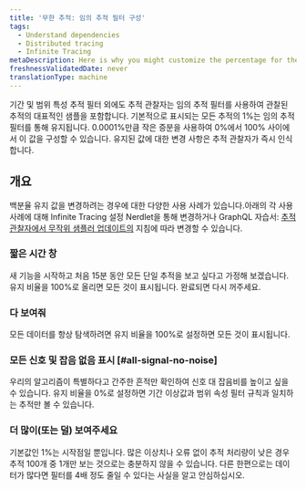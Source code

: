 ```yaml
---
title: '무한 추적: 임의 추적 필터 구성'
tags:
  - Understand dependencies
  - Distributed tracing
  - Infinite Tracing
metaDescription: Here is why you might customize the percentage for the random filter of a trace observer for Infinite Tracing.
freshnessValidatedDate: never
translationType: machine
---
```


기간 및 범위 특성 추적 필터 외에도 추적 관찰자는 임의 추적 필터를 사용하여 관찰된 추적의 대표적인 샘플을 포함합니다. 기본적으로 표시되는 모든 추적의 1%는 임의 추적 필터를 통해 유지됩니다. 0.0001%만큼 작은 증분을 사용하여 0%에서 100% 사이에서 이 값을 구성할 수 있습니다. 유지된 값에 대한 변경 사항은 추적 관찰자가 즉시 인식합니다.

## 개요

백분율 유지 값을 변경하려는 경우에 대한 다양한 사용 사례가 있습니다.아래의 각 사용 사례에 대해 Infinite Tracing 설정 Nerdlet을 통해 변경하거나 GraphQL 자습서: [추적 관찰자에서 무작위 샘플러 업데이트의](/docs/apis/nerdgraph/examples/configure-infinite-tracing-graphql#updating-the-random-sampler) 지침에 따라 변경할 수 있습니다.

### 짧은 시간 창

새 기능을 시작하고 처음 15분 동안 모든 단일 추적을 보고 싶다고 가정해 보겠습니다. 유지 비율을 100%로 올리면 모든 것이 표시됩니다. 완료되면 다시 꺼주세요.

### 다 보여줘

모든 데이터를 항상 탐색하려면 유지 비율을 100%로 설정하면 모든 것이 표시됩니다.

### 모든 신호 및 잡음 없음 표시 [#all-signal-no-noise]

우리의 알고리즘이 특별하다고 간주한 흔적만 확인하여 신호 대 잡음비를 높이고 싶을 수 있습니다. 유지 비율을 0%로 설정하면 기간 이상값과 범위 속성 필터 규칙과 일치하는 추적만 볼 수 있습니다.

### 더 많이(또는 덜) 보여주세요

기본값인 1%는 시작점일 뿐입니다. 많은 이상치나 오류 없이 추적 처리량이 낮은 경우 추적 100개 중 1개만 보는 것으로는 충분하지 않을 수 있습니다. 다른 한편으로는 데이터가 많다면 필터를 4배 정도 줄일 수 있다는 사실을 알고 안심하십시오.